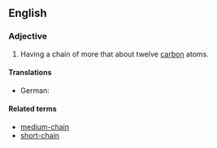 ==English==

===Adjective===
{{en-adj|head=[[long]]-[[chain]]|-}}

# {{lb|en|organic chemistry|of an aliphatic compound}} Having a chain of more that about twelve [[carbon]] atoms.

====Translations====
{{trans-top}}
* German: {{t|de|langkettig}}
{{trans-mid}}
{{trans-bottom}}

====Related terms====
* [[medium-chain]]
* [[short-chain]]